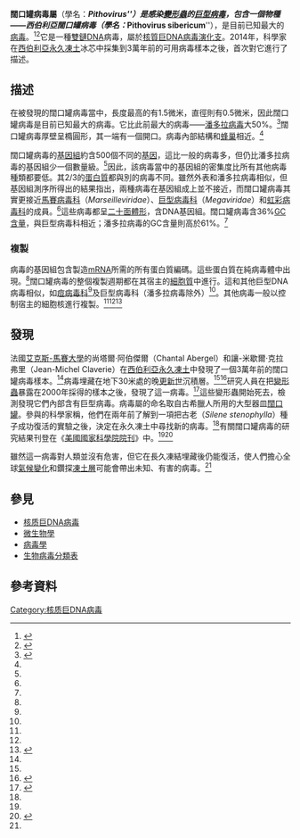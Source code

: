 {{Automatic Taxobox
| image = Pithovirus_sibericum_sketch.jpg
| virus_group = i
| unranked_familia =  [[核质巨DNA病毒|核质巨DNA病毒]]
| taxon = Pithovirus
| subdivision_ranks = 种
| subdivision = '''西伯利亞闊口罐病毒 Pithovirus sibericum'''
}}

'''闊口罐病毒屬'''（學名：'''''Pithovirus'''''）是感染[[變形蟲|變形蟲]]的[[巨型病毒|巨型病毒]]，包含一個物種——'''西伯利亞闊口罐病毒'''（學名：'''''Pithovirus sibericum'''''），是目前已知最大的[[病毒|病毒]]。<ref name="Nature">{{cite journal | last=Yong | first=Ed | doi=10.1038/nature.2014.14801 | title=Giant virus resurrected from 30,000-year-old ice : Nature News & Comment | journal=Nature | date=3 March 2014 }}</ref><ref name="BBC March 2014">{{cite news | first=Rebecca | last=Morelle | title=30,000-year-old giant virus 'comes back to life' | date=3 March 2014 | url=http://www.bbc.com/news/science-environment-26387276 | work=BBC News | accessdate=2014-03-05 | archive-date=2017-12-28 | archive-url=https://web.archive.org/web/20171228050359/http://www.bbc.com/news/science-environment-26387276 | dead-url=no }}</ref>它是一種[[鹼基對|雙鏈]]DNA病毒，屬於[[核質巨DNA病毒|核質巨DNA病毒]][[演化支|演化支]]。2014年，科學家在[[西伯利亞|西伯利亞]][[永久凍土|永久凍土]]冰芯中採集到3萬年前的可用病毒樣本之後，首次對它進行了描述。

==描述==
在被發現的闊口罐病毒當中，長度最高的有1.5微米，直徑則有0.5微米，因此闊口罐病毒是目前已知最大的病毒。它比此前最大的病毒——[[潘多拉病毒|潘多拉病毒]]大50%。<ref name="NatGeo">{{cite news | title=Ancient "Giant Virus" Revived From Siberian Permafrost | work=National Geographic | date=3 March 2014 | last=Sirucek | first=Stefan | url=http://news.nationalgeographic.com/news/2014/03/140303-giant-virus-permafrost-siberia-pithovirus-pandoravirus-science/ | accessdate=2014-03-05 | archive-date=2018-06-25 | archive-url=https://web.archive.org/web/20180625021541/https://news.nationalgeographic.com/news/2014/03/140303-giant-virus-permafrost-siberia-pithovirus-pandoravirus-science/ | dead-url=no }}</ref>闊口罐病毒厚壁呈橢圓形，其一端有一個開口。病毒內部結構和[[蜂巢|蜂巢]]相近。<ref name="Nature" />

闊口罐病毒的[[基因組|基因組]]約含500個不同的[[基因|基因]]，這比一般的病毒多，但仍比潘多拉病毒的基因組少一個數量級。<ref name="NatGeo" />因此，該病毒當中的基因組的密集度比所有其他病毒種類都要低。其2/3的[[蛋白質|蛋白質]]都與別的病毒不同。雖然外表和潘多拉病毒相似，但基因組測序所得出的結果指出，兩種病毒在基因組成上並不接近，而闊口罐病毒其實更接近[[馬賽病毒科|馬賽病毒科]]（''Marseilleviridae''）、[[巨型病毒科|巨型病毒科]]（''Megaviridae''）和[[虹彩病毒科|虹彩病毒科]]的成員。<ref name="Virology Blog" />這些病毒都呈[[正二十面體|二十面體形]]，含DNA基因組。闊口罐病毒含36%[[GC含量|GC含量]]，與巨型病毒科相近；潘多拉病毒的GC含量則高於61%。<ref name="Legendre2014" />

===複製===
病毒的基因組包含製造[[mRNA|mRNA]]所需的所有蛋白質編碼。這些蛋白質在純病毒體中出現。<ref name="Virology Blog" />闊口罐病毒的整個複製週期都在其宿主的[[細胞質|細胞質]]中進行。這和其他巨型DNA病毒相似，如[[痘病毒科|痘病毒科]]<ref name="Virology Blog" />及巨型病毒科（潘多拉病毒除外）<ref name="Legendre2014" />。其他病毒一般以控制宿主的細胞核進行複製。<ref name="Nature" /><ref name="Virology Blog" /><ref name="Coghlan">{{cite news | first=Andy | last=Coghlan | title=Biggest-ever virus revived from Stone Age permafrost | date=3 March 2014 | url=http://www.newscientist.com/article/dn25151-biggestever-virus-revived-from-stone-age-permafrost.html | work=NewScientist | archivedate=2014-03-05 | archiveurl=https://web.archive.org/web/20140305155750/http://www.newscientist.com/article/dn25151-biggestever-virus-revived-from-stone-age-permafrost.html | deadurl=no | accessdate=2014-03-05 }}</ref>

==發現==
法國[[艾克斯-馬賽大學|艾克斯-馬賽大學]]的尚塔爾·阿伯傑爾（Chantal Abergel）和讓-米歇爾·克拉弗里（Jean-Michel Claverie）在[[西伯利亞|西伯利亞]][[永久凍土|永久凍土]]中發現了一個3萬年前的闊口罐病毒樣本。<ref name="Nature" />病毒埋藏在地下30米處的晚[[更新世|更新世]]沉積層。<ref name="BBC March 2014" /><ref name="Virology Blog">{{cite news | first=Vincent | last=Racaniello | title=Pithovirus: Bigger than Pandoravirus with a smaller genome | date=4 March 2014 | url=http://www.virology.ws/2014/03/04/pithovirus-bigger-than-pandoravirus-with-a-smaller-genome/ | work=Virology Blog | accessdate=2014-03-05 | archive-date=2017-11-07 | archive-url=https://web.archive.org/web/20171107165931/http://www.virology.ws/2014/03/04/pithovirus-bigger-than-pandoravirus-with-a-smaller-genome/ | dead-url=no }}</ref>研究人員在把[[變形蟲|變形蟲]]暴露在2000年採得的樣本之後，發現了這一病毒。<ref name="NYT">{{cite news | title=Out of Siberian Ice, a Virus Revived | work=The New York Times | date=3 March 2014 | first=Carl | last=Zimmer | url=http://www.nytimes.com/2014/03/04/science/out-of-siberian-ice-a-virus-revived.html | accessdate=2014-03-05 | archive-date=2020-12-13 | archive-url=https://web.archive.org/web/20201213222718/https://www.nytimes.com/2014/03/04/science/out-of-siberian-ice-a-virus-revived.html | dead-url=no }}</ref>這些變形蟲開始死去，檢測發現它們內部含有巨型病毒。病毒屬的命名取自古希臘人所用的大型器皿[[闊口罐|闊口罐]]。參與的科學家稱，他們在兩年前了解到一項把古老{{en-link|狹葉蠅子草|Silene stenophylla}}（''Silene stenophylla''）種子成功復活的實驗之後，決定在永久凍土中尋找新的病毒。<ref name="Nature" />有關闊口罐病毒的研究結果刊登在《[[美國國家科學院院刊|美國國家科學院院刊]]》中。<ref name="NatGeo" /><ref name="Legendre2014">{{cite journal|pages=4274–4279|title=Thirty-thousand-year-old distant relative of giant icosahedral DNA viruses with a pandoravirus morphology|volume=111|issue=11|date=2014-03-18|journal=Proceedings of the National Academy of Sciences|url=http://www.pnas.org/cgi/doi/10.1073/pnas.1320670111|accessdate=2018-04-02|author=Matthieu Legendre, Julia Bartoli, Lyubov Shmakova, Sandra Jeudy, Karine Labadie, Annie Adrait, Magali Lescot, Olivier Poirot, Lionel Bertaux, Christophe Bruley, Yohann Couté, Elizaveta Rivkina, Chantal Abergel, Jean-Michel Claverie|doi=10.1073/pnas.1320670111|archive-date=2019-07-13|archive-url=https://web.archive.org/web/20190713005656/https://www.pnas.org/content/111/11/4274|dead-url=no}}</ref>

雖然這一病毒對人類並沒有危害，但它在長久凍結埋藏後仍能復活，使人們擔心全球[[氣候變化|氣候變化]]和鑽探[[凍土層|凍土層]]可能會帶出未知、有害的病毒。<ref name="NatGeo" />

==參見==
* [[核质巨DNA病毒|核质巨DNA病毒]]
* [[微生物學|微生物學]]
* [[病毒學|病毒學]]
* [[生物病毒分類表|生物病毒分類表]]

==參考資料==
{{reflist}}
{{Taxonbar}}
[[Category:核质巨DNA病毒|Category:核质巨DNA病毒]]